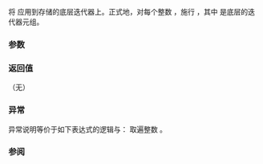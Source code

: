 {{title|iter_swap{{small|(ranges::cartesian_product_view::''iterator'')}}}}
{{cpp/ranges/cartesian_product_view/navbar}}

{{ddcl|since=c++23|
friend constexpr void iter_swap( const /*iterator*/&amp; x, const /*iterator*/&amp; y )
    noexcept (/* 见描述 */)
    requires (std::indirectly_swappable&lt;
        ranges::iterator_t&lt;/*maybe-const*/&lt;Const, First&gt;&gt;&gt; and ... and
            std::indirectly_swappable&lt;ranges::iterator_t&lt;/*maybe-const*/&lt;Const, Vs&gt;&gt;&gt;);
}}

将 {{c|ranges::iter_swap}} 应用到存储的底层迭代器上。正式地，对每个整数 {{c|1=0 ≤ i ≤ sizeof...(Vs)}}，施行 {{c|ranges::iter_swap(std::get&lt;i&gt;(x.current_), std::get&lt;i&gt;(y.current_))}}，其中 {{rlpi|/#数据成员|current_}} 是底层的迭代器元组。

{{cpp/hidden friend|{{tt|cartesian_product_view::''iterator''&lt;Const&gt;}}}}

===参数===
{{par begin}}
{{par|x, y|指向要交换元素的迭代器}}
{{par end}}

===返回值===
（无）

===异常===
异常说明等价于如下表达式的逻辑与：
{{c|noexcept(ranges::iter_swap(std::get&lt;i&gt;(x.current_), std::get&lt;i&gt;(y.current_)))}} 取遍整数 {{c|0 ≤ i ≤ sizeof...(Vs)}}。

===参阅===
{{dsc begin}}
{{dsc inc|cpp/iterator/ranges/dsc iter swap}}
{{dsc inc|cpp/algorithm/dsc iter swap}}
{{dsc end}}

{{langlinks|de|en|es|ja|ru}}